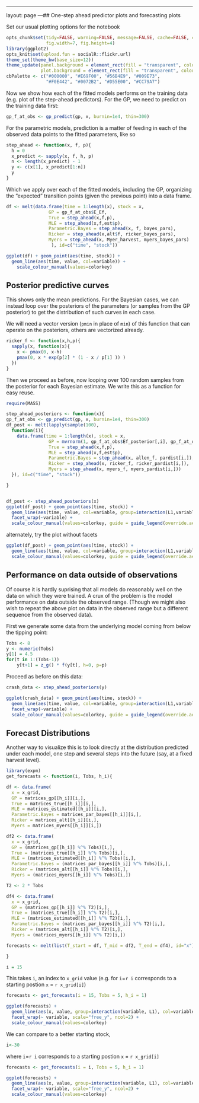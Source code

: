 ---
layout: page
---## One-step ahead predictor plots and forecasting plots

Set our usual plotting options for the notebook

```r
opts_chunk$set(tidy=FALSE, warning=FALSE, message=FALSE, cache=FALSE, comment=NA,
               fig.width=7, fig.height=4)
library(ggplot2) 
opts_knit$set(upload.fun = socialR::flickr.url)
theme_set(theme_bw(base_size=12))
theme_update(panel.background = element_rect(fill = "transparent", colour = NA),
             plot.background = element_rect(fill = "transparent", colour = NA))
cbPalette <- c("#000000", "#E69F00", "#56B4E9", "#009E73", 
               "#F0E442", "#0072B2", "#D55E00", "#CC79A7")
```


Now we show how each of the fitted models performs on the training data (e.g. plot of the step-ahead predictors). For the GP, we need to predict on the training data first:


```r
gp_f_at_obs <- gp_predict(gp, x, burnin=1e4, thin=300)
```

For the parametric models, prediction is a matter of feeding in each of the observed data points to the fitted parameters, like so 


```r
step_ahead <- function(x, f, p){
  h = 0
  x_predict <- sapply(x, f, h, p)
  n <- length(x_predict) - 1
  y <- c(x[1], x_predict[1:n])
  y
}
```

Which we apply over each of the fitted models, including the GP, organizing the "expected" transition points (given the previous point) into a data frame.  


```r
df <- melt(data.frame(time = 1:length(x), stock = x, 
                GP = gp_f_at_obs$E_Ef,
                True = step_ahead(x,f,p),  
                MLE = step_ahead(x,f,est$p), 
                Parametric.Bayes = step_ahead(x, f, bayes_pars), 
                Ricker = step_ahead(x,alt$f, ricker_bayes_pars), 
                Myers = step_ahead(x, Myer_harvest, myers_bayes_pars)
                 ), id=c("time", "stock"))

ggplot(df) + geom_point(aes(time, stock)) + 
  geom_line(aes(time, value, col=variable)) +
    scale_colour_manual(values=colorkey) 
```


## Posterior predictive curves

This shows only the mean predictions.  For the Bayesian cases, we can instead loop over the posteriors of the parameters (or samples from the GP posterior) to get the distribution of such curves in each case.  

We will need a vector version (`pmin` in place of `min`) of this function that can operate on the posteriors, others are vectorized already.

```r
ricker_f <- function(x,h,p){
  sapply(x, function(x){ 
    x <- pmax(0, x-h) 
    pmax(0, x * exp(p[2] * (1 - x / p[1] )) )
  })
}
```


Then we proceed as before, now looping over 100 random samples from the posterior for each Bayesian estimate.  We write this as a function for easy reuse.  

```r
require(MASS)

step_ahead_posteriors <- function(x){
gp_f_at_obs <- gp_predict(gp, x, burnin=1e4, thin=300)
df_post <- melt(lapply(sample(100), 
  function(i){
    data.frame(time = 1:length(x), stock = x, 
                GP = mvrnorm(1, gp_f_at_obs$Ef_posterior[,i], gp_f_at_obs$Cf_posterior[[i]]),
                True = step_ahead(x,f,p),  
                MLE = step_ahead(x,f,est$p), 
                Parametric.Bayes = step_ahead(x, allen_f, pardist[i,]), 
                Ricker = step_ahead(x, ricker_f, ricker_pardist[i,]), 
                Myers = step_ahead(x, myers_f, myers_pardist[i,]))
  }), id=c("time", "stock"))

}


df_post <- step_ahead_posteriors(x)
ggplot(df_post) + geom_point(aes(time, stock)) + 
  geom_line(aes(time, value, col=variable, group=interaction(L1,variable)), alpha=.1) + 
  facet_wrap(~variable) + 
  scale_colour_manual(values=colorkey, guide = guide_legend(override.aes = list(alpha = 1))) 

```


alternately, try the plot without facets

```r
ggplot(df_post) + geom_point(aes(time, stock)) + 
  geom_line(aes(time, value, col=variable, group=interaction(L1,variable)), alpha=.1) + 
  scale_colour_manual(values=colorkey, guide = guide_legend(override.aes = list(alpha = 1))) 
```


## Performance on data outside of observations

Of course it is hardly suprising that all models do reasonably well on the data on which they were trained.  A crux of the problem is the model performance on data outside the observed range.  (Though we might also wish to repeat the above plot on data in the observed range but a different sequence from the observed data).  

First we generate some data from the underlying model coming from below the tipping point: 


```r
Tobs <- 8
y <- numeric(Tobs)
y[1] = 4.5
for(t in 1:(Tobs-1))
    y[t+1] = z_g() * f(y[t], h=0, p=p)
```

Proceed as before on this data: 

```r
crash_data <- step_ahead_posteriors(y)

ggplot(crash_data) + geom_point(aes(time, stock)) + 
  geom_line(aes(time, value, col=variable, group=interaction(L1,variable)), alpha=.1) + 
  facet_wrap(~variable) + 
  scale_colour_manual(values=colorkey, guide = guide_legend(override.aes = list(alpha = 1))) 

```





## Forecast Distributions

Another way to visualize this is to look directly at the distribution predicted under each model, one step and several steps into the future (say, at a fixed harvest level).  


```r
library(expm)
get_forecasts <- function(i, Tobs, h_i){

df <- data.frame(
  x = x_grid,  
  GP = matrices_gp[[h_i]][i,], 
  True = matrices_true[[h_i]][i,], 
  MLE = matrices_estimated[[h_i]][i,], 
  Parametric.Bayes = matrices_par_bayes[[h_i]][i,], 
  Ricker = matrices_alt[[h_i]][i,],
  Myers = matrices_myers[[h_i]][i,])

df2 <- data.frame(
  x = x_grid,
  GP = (matrices_gp[[h_i]] %^% Tobs)[i,], 
  True = (matrices_true[[h_i]] %^% Tobs)[i,], 
  MLE = (matrices_estimated[[h_i]] %^% Tobs)[i,],
  Parametric.Bayes = (matrices_par_bayes[[h_i]] %^% Tobs)[i,], 
  Ricker = (matrices_alt[[h_i]] %^% Tobs)[i,], 
  Myers = (matrices_myers[[h_i]] %^% Tobs)[i,])

T2 <- 2 * Tobs

df4 <- data.frame(
  x = x_grid,
  GP = (matrices_gp[[h_i]] %^% T2)[i,], 
  True = (matrices_true[[h_i]] %^% T2)[i,], 
  MLE = (matrices_estimated[[h_i]] %^% T2)[i,],
  Parametric.Bayes = (matrices_par_bayes[[h_i]] %^% T2)[i,], 
  Ricker = (matrices_alt[[h_i]] %^% T2)[i,], 
  Myers = (matrices_myers[[h_i]] %^% T2)[i,])

forecasts <- melt(list(T_start = df, T_mid = df2, T_end = df4), id="x")

}

i = 15
```

This takes `i`, an index to `x_grid` value (e.g. for `i`=`r i` corresponds to a starting postion `x` = `r x_grid[i]`)


```r
forecasts <- get_forecasts(i = 15, Tobs = 5, h_i = 1)

ggplot(forecasts) +
  geom_line(aes(x, value, group=interaction(variable, L1), col=variable, lty=L1)) +
  facet_wrap(~ variable, scale="free_y", ncol=2) + 
  scale_colour_manual(values=colorkey) 
```


We can compare to a better starting stock,

```r
i<-30
```

where `i`=`r i` corresponds to a starting postion `x` = `r x_grid[i]`


```r
forecasts <- get_forecasts(i = i, Tobs = 5, h_i = 1)

ggplot(forecasts) +
  geom_line(aes(x, value, group=interaction(variable, L1), col=variable, lty=L1)) +
  facet_wrap(~ variable, scale="free_y", ncol=2) + 
  scale_colour_manual(values=colorkey) 
```


